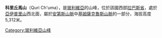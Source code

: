 {{Coord|16|53|45|S|67|27|6|W|display=title}}

'''科里丘馬山'''（Quri Ch'uma），是[[玻利維亞|玻利維亞]]的山峰，位於該國西部[[拉巴斯省_(玻利維亞)|拉巴斯省]]，處於[[亞伊普里山|亞伊普里山]]西北面，屬於[[安第斯山脈|安第斯山脈]]中[[基姆薩克魯斯山脈|基姆薩克魯斯山脈]]的一部分，海拔高度5,312米。

{{Bolivia-geo-stub}}
[[Category:玻利維亞山峰|Category:玻利維亞山峰]]